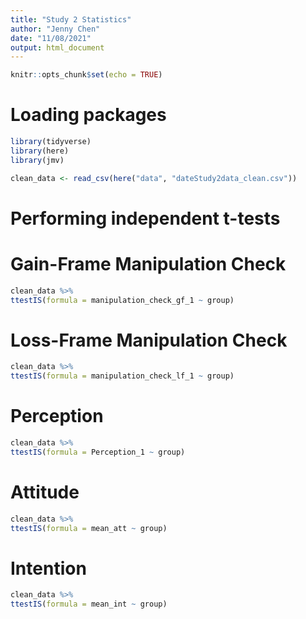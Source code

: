 ```yaml
---
title: "Study 2 Statistics"
author: "Jenny Chen"
date: "11/08/2021"
output: html_document
---
```


```r
knitr::opts_chunk$set(echo = TRUE)
```

# Loading packages

```r

library(tidyverse)
library(here)
library(jmv)

```


```r

clean_data <- read_csv(here("data", "dateStudy2data_clean.csv"))

```

# Performing independent t-tests

# Gain-Frame Manipulation Check

```r

clean_data %>%
ttestIS(formula = manipulation_check_gf_1 ~ group)

```

# Loss-Frame Manipulation Check

```r

clean_data %>%
ttestIS(formula = manipulation_check_lf_1 ~ group)

```

# Perception

```r

clean_data %>%
ttestIS(formula = Perception_1 ~ group)

```

# Attitude

```r

clean_data %>%
ttestIS(formula = mean_att ~ group)

```

# Intention

```r

clean_data %>%
ttestIS(formula = mean_int ~ group)

```
